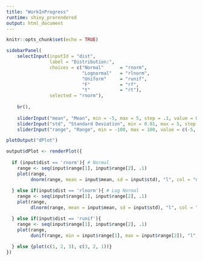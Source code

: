 ```yaml
---
title: "WorkInProgress"
runtime: shiny_prerendered
output: html_document
---
```


```r
knitr::opts_chunk$set(echo = TRUE)
```

```r
sidebarPanel(
    selectInput(inputId = "dist",
                label = "Distribution:",
                choices = c("Normal"      = "rnorm",
                            "Lognormal"   = "rlnorm",
                            "Uniform"     = "runif",
                            "F"           = "rf",
                            "t"           = "rt"),
                selected = "rnorm"),
    
    br(),
    
    sliderInput("mean", "Mean", min = -5, max = 5, step = .1, value = 0),
    sliderInput("std", "Standard Deviation", min = 0.01, max = 5, step = 0.1, value = 1),
    sliderInput("range", "Range", min = -100, max = 100, value = c(-5, 5)))

plotOutput("dPlot")
```

```r
output$dPlot <- renderPlot({
  
  if (input$dist == 'rnorm'){ # Normal
    range <- seq(input$range[1], input$range[2], .1)
    plot(range,
         dnorm(range, mean = input$mean, sd = input$std), "l", col = "navyblue", ylab = "Density", xlab = "x", main = "Normal Distribution")
    
  } else if(input$dist == 'rlnorm'){ # Log Normal
    range <- seq(input$range[1], input$range[2], .1)
    plot(range,
         dlnorm(range, mean = input$mean, sd = input$std), "l", col = "navyblue", ylab = "Density", xlab = "x", main = "Lognormal Distribution")

  } else if(input$dist == 'runif'){
    range <- seq(input$range[1], input$range[2], .1)
    plot(range,
         dunif(range, min = input$range[1], max = input$range[2]), "l", col = "navyblue", ylab = "Density", xlab = "x", main = "Uniform Distribution")
    
  } else {plot(c(1, 2, 3), c(3, 2, 1))}
})
```
